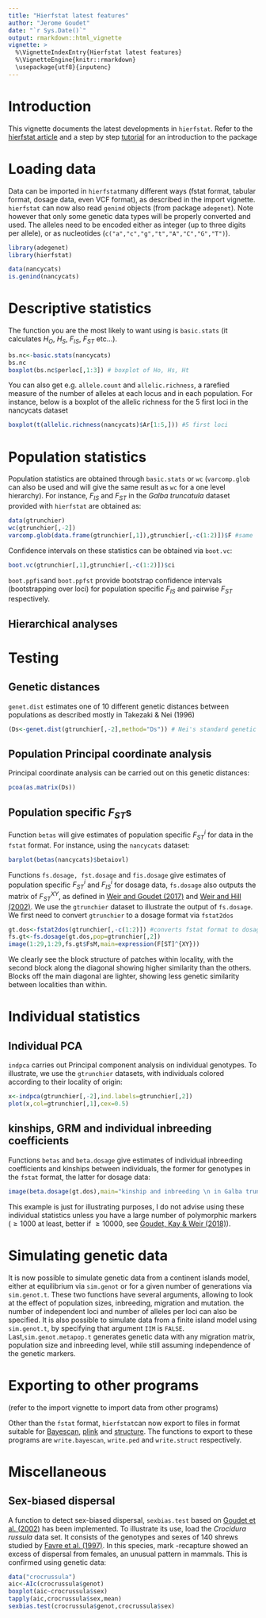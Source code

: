 ```yaml
---
title: "Hierfstat latest features"
author: "Jerome Goudet"
date: "`r Sys.Date()`"
output: rmarkdown::html_vignette
vignette: >
  %\VignetteIndexEntry{Hierfstat latest features}
  %\VignetteEngine{knitr::rmarkdown}
  \usepackage{utf8}{inputenc}
---
```


# Introduction

This vignette documents the latest developments in `hierfstat`. Refer to the [hierfstat article](https://onlinelibrary.wiley.com/doi/full/10.1111/j.1471-8286.2004.00828.x) and a step by step  [tutorial](https://www.sciencedirect.com/science/article/pii/S1567134807001037) for an introduction to the package

# Loading data

Data can be imported in `hierfstat`many different ways (fstat format, tabular format, dosage data, even VCF format), as described in the import vignette.  `hierfstat` can now also read `genind` objects (from package `adegenet`). Note however that only some genetic data types will be properly converted and used.  The alleles need to be encoded either as integer (up to three digits per allele), or as nucleotides (`c("a","c","g","t","A","C","G","T")`).

```r
library(adegenet)
library(hierfstat)
```

```r
data(nancycats) 
is.genind(nancycats)
```
# Descriptive statistics

The function you are the most likely to want using is `basic.stats` (it calculates $H_O$, $H_S$, $F_{IS}$, $F_{ST}$ etc...). 

```r
bs.nc<-basic.stats(nancycats)
bs.nc
boxplot(bs.nc$perloc[,1:3]) # boxplot of Ho, Hs, Ht
```

You can also get e.g. `allele.count` and `allelic.richness`, a rarefied measure of the number of alleles at each locus and in each population. For instance, below is a boxplot of the allelic richness for the 5 first loci in the nancycats dataset

```r
boxplot(t(allelic.richness(nancycats)$Ar[1:5,])) #5 first loci
```

# Population statistics

Population statistics are obtained through `basic.stats` or `wc` (`varcomp.glob` can also be used and will give the same result as `wc` for a one level hierarchy). For instance, $F_{IS}$ and $F_{ST}$ in the *Galba truncatula* dataset provided with `hierfstat` are obtained as:

```r
data(gtrunchier) 
wc(gtrunchier[,-2])
varcomp.glob(data.frame(gtrunchier[,1]),gtrunchier[,-c(1:2)])$F #same
```


Confidence intervals on these statistics can be obtained via `boot.vc`:

```r
boot.vc(gtrunchier[,1],gtrunchier[,-c(1:2)])$ci
```

`boot.ppfis`and `boot.ppfst` provide bootstrap confidence intervals (bootstrapping over loci) for population specific $F_{IS}$ and pairwise $F_{ST}$ respectively. 


## Hierarchical analyses

# Testing 


## Genetic distances

`genet.dist` estimates one of 10 different genetic distances between populations as described mostly in Takezaki & Nei (1996)

```r
(Ds<-genet.dist(gtrunchier[,-2],method="Ds")) # Nei's standard genetic distances
```


## Population Principal coordinate analysis

Principal coordinate analysis can be carried out on this genetic distances:

```r
pcoa(as.matrix(Ds))
```

## Population specific $F_{ST}$s

Function `betas` will give estimates of population specific $F_{ST}^i$ for data in the `fstat` format.  For instance, using the `nancycats` dataset:

```r
barplot(betas(nancycats)$betaiovl)

```

Functions `fs.dosage, fst.dosage`  and `fis.dosage` give estimates of population specific $F_{ST}^i$ and $F_{IS}^i$ for dosage data, `fs.dosage` also outputs the matrix of $F_{ST}^{XY}$, as defined in [Weir and Goudet (2017)](https://www.genetics.org/content/206/4/2085) and [Weir and Hill (2002)](https://www.annualreviews.org/doi/abs/10.1146/annurev.genet.36.050802.093940). We use the `gtrunchier` dataset to illustrate the output of `fs.dosage`. We first need to convert `gtrunchier` to a dosage format  via `fstat2dos` 

```r
gt.dos<-fstat2dos(gtrunchier[,-c(1:2)]) #converts fstat format to dosage 
fs.gt<-fs.dosage(gt.dos,pop=gtrunchier[,2]) 
image(1:29,1:29,fs.gt$FsM,main=expression(F[ST]^{XY}))
```

We clearly see the block structure of patches within locality, with the second block along the diagonal showing higher similarity than the others. Blocks off the main diagonal are lighter, showing less genetic similarity between localities than within.     

# Individual statistics

## Individual PCA

`indpca` carries out Principal component analysis on individual genotypes. To illustrate, we use the `gtrunchier` datasets, with individuals colored according to their locality of origin:

```r
x<-indpca(gtrunchier[,-2],ind.labels=gtrunchier[,2])
plot(x,col=gtrunchier[,1],cex=0.5)
```


## kinships, GRM  and individual inbreeding coefficients

Functions `betas` and `beta.dosage` give estimates of individual inbreeding coefficients and kinships between individuals, the former for genotypes in the `fstat` format, the latter for dosage data:

```r
image(beta.dosage(gt.dos),main="kinship and inbreeding \n in Galba truncatula",xlab="",ylab="")
```

This example is just for illustrating purposes, I do not advise using these individual statistics unless you have a large number of polymorphic markers ($\geq 1000$ at least, better if $\geq 10000$, see [Goudet, Kay & Weir (2018)](https://onlinelibrary.wiley.com/doi/full/10.1111/mec.14833)).

# Simulating genetic data

It is now possible to simulate genetic data from a continent islands model, either at equilibrium via `sim.genot` or for a given number of generations via `sim.genot.t`.  These two functions have several arguments, allowing to look at the effect of population sizes, inbreeding, migration and mutation. the number of independent loci and number of alleles per loci can also be specified. It is also possible to simulate data from a finite island model using `sim.genot.t`, by specifying that argument `IIM` is `FALSE`.  Last,`sim.genot.metapop.t` generates genetic data with any migration matrix, population size and inbreeding level, while still assuming independence of the genetic markers. 


# Exporting to other programs

(refer to the import vignette to import data from other programs)

Other than the `fstat` format, `hierfstat`can now export to files in format suitable for [Bayescan](http://cmpg.unibe.ch/software/BayeScan/), [plink](https://www.cog-genomics.org/plink/2.0/) and [structure](https://web.stanford.edu/group/pritchardlab/structure.html). The functions to export to these programs are `write.bayescan`, `write.ped` and `write.struct` respectively.


# Miscellaneous 

## Sex-biased dispersal

A function to detect sex-biased dispersal, `sexbias.test` based on [Goudet et al. (2002)](https://onlinelibrary.wiley.com/doi/abs/10.1046/j.1365-294X.2002.01496.x) has been implemented. 
To illustrate its use, load the *Crocidura russula* data set. It consists of the genotypes and sexes of 140 shrews studied by [Favre et al. (1997)](https://royalsocietypublishing.org/doi/10.1098/rspb.1997.0019). In this species, mark -recapture showed an excess of dispersal from females, an unusual pattern in mammals. This is confirmed using genetic data: 

```r
data("crocrussula")
aic<-AIc(crocrussula$genot)
boxplot(aic~crocrussula$sex)
tapply(aic,crocrussula$sex,mean)
sexbias.test(crocrussula$genot,crocrussula$sex)
```

